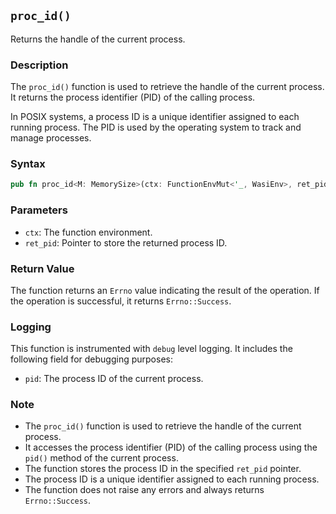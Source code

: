 ## `proc_id()`

Returns the handle of the current process.

### Description

The `proc_id()` function is used to retrieve the handle of the current process. It returns the process identifier (PID) of the calling process.

In POSIX systems, a process ID is a unique identifier assigned to each running process. The PID is used by the operating system to track and manage processes.

### Syntax

```rust
pub fn proc_id<M: MemorySize>(ctx: FunctionEnvMut<'_, WasiEnv>, ret_pid: WasmPtr<Pid, M>) -> Errno
```

### Parameters

- `ctx`: The function environment.
- `ret_pid`: Pointer to store the returned process ID.

### Return Value

The function returns an `Errno` value indicating the result of the operation. If the operation is successful, it returns `Errno::Success`.

### Logging

This function is instrumented with `debug` level logging. It includes the following field for debugging purposes:

- `pid`: The process ID of the current process.

### Note

- The `proc_id()` function is used to retrieve the handle of the current process.
- It accesses the process identifier (PID) of the calling process using the `pid()` method of the current process.
- The function stores the process ID in the specified `ret_pid` pointer.
- The process ID is a unique identifier assigned to each running process.
- The function does not raise any errors and always returns `Errno::Success`.
